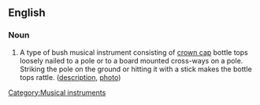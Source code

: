 ==English==
===Noun===
{{en-noun}}
# {{AU}} A type of bush musical instrument consisting of [[crown cap]] bottle tops loosely nailed to a pole or to a board mounted cross-ways on a pole.  Striking the pole on the ground or hitting it with a stick makes the bottle tops rattle. ([http://www.abc.net.au/arts/adlib/stories/s915488.htm description], [http://www.abc.net.au/arts/adlib/stories/s916156.htm photo])
[[Category:Musical instruments]]